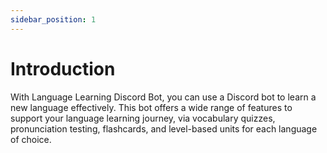 ```yaml
---
sidebar_position: 1
---
```

# Introduction

With Language Learning Discord Bot, you can use a Discord bot to learn a new language effectively. This bot offers a wide range of features to support your language learning journey, via vocabulary quizzes, pronunciation testing, flashcards, and level-based units for each language of choice.
